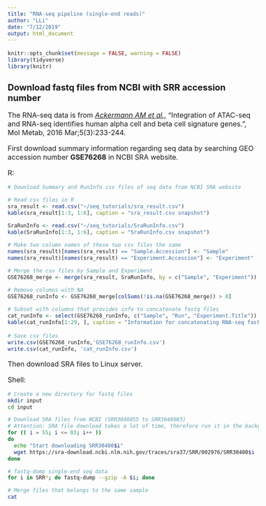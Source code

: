 ```yaml
---
title: "RNA-seq pipeline (single-end reads)"
author: "LLi"
date: "7/12/2019"
output: html_document
---
```

<style type="text/css">

body{ /* Normal  */
      font-size: 16px;
  }
td {  /* Table  */
  font-size: 14px;
}
h1.title {
  font-size: 28px;
}
h1 { /* Header 1 */
  font-size: 24px;
  color: DarkBlue;
}
h2 { /* Header 2 */
    font-size: 20px;
}
code.r{ /* Code block */
    font-size: 12px;
}
pre { /* Code block - determines code spacing between lines */
    font-size: 14px;
}
</style>

```r
knitr::opts_chunk$set(message = FALSE, warning = FALSE)
library(tidyverse)
library(knitr)
```

## Download fastq files from NCBI with SRR accession number
The RNA-seq data is from [*Ackermann AM et al.,*](https://www.ncbi.nlm.nih.gov/pubmed/26977395) "Integration of ATAC-seq and RNA-seq identifies human alpha cell and beta cell signature genes.", Mol Metab, 2016 Mar;5(3):233-244.

First download summary information regarding seq data by searching GEO accession number **GSE76268** in NCBI SRA website.

R:
```r
# Download Summary and RunInfo csv files of seq data from NCBI SRA website

# Read csv files in R
sra_result <- read.csv("~/seq_tutorials/sra_result.csv")
kable(sra_result[1:3, 1:6], caption = "sra_result.csv snapshot")

SraRunInfo <- read.csv("~/seq_tutorials/SraRunInfo.csv")
kable(SraRunInfo[1:3, 1:6], caption = "SraRunInfo.csv snapshot")

# Make two column names of these two csv files the same
names(sra_result)[names(sra_result) == "Sample.Accession"] <- "Sample"
names(sra_result)[names(sra_result) == "Experiment.Accession"] <- "Experiment"

# Merge the csv files by Sample and Experiment
GSE76268_merge <- merge(sra_result, SraRunInfo, by = c("Sample", "Experiment"))

# Remove columns with NA
GSE76268_runInfo <- GSE76268_merge[colSums(!is.na(GSE76268_merge)) > 0]

# Subset with columns that provides info to concatenate fastq files
cat_runInfo <- select(GSE76268_runInfo, c("Sample", "Run", "Experiment.Title"))
kable(cat_runInfo[1:29, ], caption = "Information for concatenating RNA-seq fastq files")
```
```r
# Save csv files
write.csv(GSE76268_runInfo,'GSE76268_runInfo.csv')
write.csv(cat_runInfo, 'cat_runInfo.csv')
```

Then download SRA files to Linux server.

Shell:
```bash
# Create a new directory for fastq files
mkdir input
cd input

# Download SRA files from NCBI (SRR3048055 to SRR3048083)
# Attention: SRA file download takes a lot of time, therefore run it in the background by screen or nohup
for (( i = 55; i <= 83; i++ ))
do
  echo "Start downloading SRR30480$i"
  wget https://sra-download.ncbi.nlm.nih.gov/traces/sra37/SRR/002976/SRR30480$i
done

# fastq-dump single-end seq data
for i in SRR*; do fastq-dump --gzip -A $i; done

# Merge files that belongs to the same sample
cat 

```





